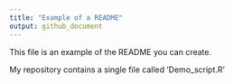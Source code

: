 ```yaml
---
title: "Example of a README"
output: github_document
---
```


This file is an example of the README you can create.

My repository contains a single file called 'Demo_script.R'